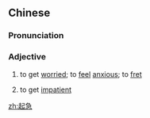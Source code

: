 ==Chinese==
{{zh-forms}}

===Pronunciation===
{{zh-pron
|m=qǐjí
|cat=a
}}

===Adjective===
{{zh-adj}}

# {{label|zh|colloquial}} to get [[worried]]; to [[feel]] [[anxious]]; to [[fret]]
# {{label|zh|colloquial}} to get [[impatient]]

[[zh:起急]]